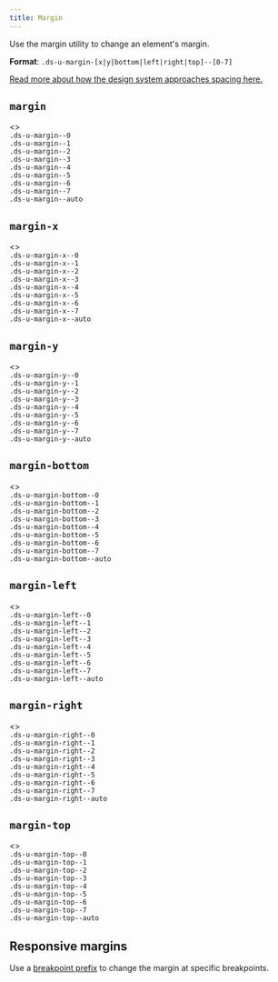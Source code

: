 ```yaml
---
title: Margin
---
```



Use the margin utility to change an element's margin.

**Format**: `.ds-u-margin-[x|y|bottom|left|right|top]--[0-7]`

[Read more about how the design system approaches spacing here.](/styles/spacing/)

## `margin`

<EmbeddedExample>
  <>
    <div class="ds-u-fill--primary-alt ds-u-margin-bottom--2" style="max-width: fit-content">
      <div class="ds-u-margin--0 ds-u-display--inline-block">
        <code>.ds-u-margin--0</code>
      </div>
    </div>
    <div class="ds-u-fill--primary-alt ds-u-margin-bottom--2" style="max-width: fit-content">
      <div class="ds-u-margin--1 ds-u-display--inline-block">
        <code>.ds-u-margin--1</code>
      </div>
    </div>
    <div class="ds-u-fill--primary-alt ds-u-margin-bottom--2" style="max-width: fit-content">
      <div class="ds-u-margin--2 ds-u-display--inline-block">
        <code>.ds-u-margin--2</code>
      </div>
    </div>
    <div class="ds-u-fill--primary-alt ds-u-margin-bottom--2" style="max-width: fit-content">
      <div class="ds-u-margin--3 ds-u-display--inline-block">
        <code>.ds-u-margin--3</code>
      </div>
    </div>
    <div class="ds-u-fill--primary-alt ds-u-margin-bottom--2" style="max-width: fit-content">
      <div class="ds-u-margin--4 ds-u-display--inline-block">
        <code>.ds-u-margin--4</code>
      </div>
    </div>
    <div class="ds-u-fill--primary-alt ds-u-margin-bottom--2" style="max-width: fit-content">
      <div class="ds-u-margin--5 ds-u-display--inline-block">
        <code>.ds-u-margin--5</code>
      </div>
    </div>
    <div class="ds-u-fill--primary-alt ds-u-margin-bottom--2" style="max-width: fit-content">
      <div class="ds-u-margin--6 ds-u-display--inline-block">
        <code>.ds-u-margin--6</code>
      </div>
    </div>
    <div class="ds-u-fill--primary-alt ds-u-margin-bottom--2" style="max-width: fit-content">
      <div class="ds-u-margin--7 ds-u-display--inline-block">
        <code>.ds-u-margin--7</code>
      </div>
    </div>
    <div class="ds-u-fill--primary-alt ds-u-margin-bottom--2" style="max-width: fit-content">
      <div class="ds-u-margin--auto" style="width: 250px">
        <code>.ds-u-margin--auto</code>
      </div>
    </div>
  </>
</EmbeddedExample>

## `margin-x`

<EmbeddedExample>
  <>
    <div class="ds-u-fill--primary-alt ds-u-margin-bottom--2" style="max-width: fit-content">
      <div class="ds-u-margin-x--0 ds-u-display--inline-block">
        <code>.ds-u-margin-x--0</code>
      </div>
    </div>
    <div class="ds-u-fill--primary-alt ds-u-margin-bottom--2" style="max-width: fit-content">
      <div class="ds-u-margin-x--1 ds-u-display--inline-block">
        <code>.ds-u-margin-x--1</code>
      </div>
    </div>
    <div class="ds-u-fill--primary-alt ds-u-margin-bottom--2" style="max-width: fit-content">
      <div class="ds-u-margin-x--2 ds-u-display--inline-block">
        <code>.ds-u-margin-x--2</code>
      </div>
    </div>
    <div class="ds-u-fill--primary-alt ds-u-margin-bottom--2" style="max-width: fit-content">
      <div class="ds-u-margin-x--3 ds-u-display--inline-block">
        <code>.ds-u-margin-x--3</code>
      </div>
    </div>
    <div class="ds-u-fill--primary-alt ds-u-margin-bottom--2" style="max-width: fit-content">
      <div class="ds-u-margin-x--4 ds-u-display--inline-block">
        <code>.ds-u-margin-x--4</code>
      </div>
    </div>
    <div class="ds-u-fill--primary-alt ds-u-margin-bottom--2" style="max-width: fit-content">
      <div class="ds-u-margin-x--5 ds-u-display--inline-block">
        <code>.ds-u-margin-x--5</code>
      </div>
    </div>
    <div class="ds-u-fill--primary-alt ds-u-margin-bottom--2" style="max-width: fit-content">
      <div class="ds-u-margin-x--6 ds-u-display--inline-block">
        <code>.ds-u-margin-x--6</code>
      </div>
    </div>
    <div class="ds-u-fill--primary-alt ds-u-margin-bottom--2" style="max-width: fit-content">
      <div class="ds-u-margin-x--7 ds-u-display--inline-block">
        <code>.ds-u-margin-x--7</code>
      </div>
    </div>
    <div class="ds-u-fill--primary-alt ds-u-margin-bottom--2" style="max-width: fit-content">
      <div class="ds-u-margin-x--auto" style="width: 250px">
        <code>.ds-u-margin-x--auto</code>
      </div>
    </div>
  </>
</EmbeddedExample>

## `margin-y`

<EmbeddedExample>
  <>
    <div class="ds-u-fill--primary-alt ds-u-margin-bottom--2" style="max-width: fit-content">
      <div class="ds-u-margin-y--0 ds-u-display--inline-block">
        <code>.ds-u-margin-y--0</code>
      </div>
    </div>
    <div class="ds-u-fill--primary-alt ds-u-margin-bottom--2" style="max-width: fit-content">
      <div class="ds-u-margin-y--1 ds-u-display--inline-block">
        <code>.ds-u-margin-y--1</code>
      </div>
    </div>
    <div class="ds-u-fill--primary-alt ds-u-margin-bottom--2" style="max-width: fit-content">
      <div class="ds-u-margin-y--2 ds-u-display--inline-block">
        <code>.ds-u-margin-y--2</code>
      </div>
    </div>
    <div class="ds-u-fill--primary-alt ds-u-margin-bottom--2" style="max-width: fit-content">
      <div class="ds-u-margin-y--3 ds-u-display--inline-block">
        <code>.ds-u-margin-y--3</code>
      </div>
    </div>
    <div class="ds-u-fill--primary-alt ds-u-margin-bottom--2" style="max-width: fit-content">
      <div class="ds-u-margin-y--4 ds-u-display--inline-block">
        <code>.ds-u-margin-y--4</code>
      </div>
    </div>
    <div class="ds-u-fill--primary-alt ds-u-margin-bottom--2" style="max-width: fit-content">
      <div class="ds-u-margin-y--5 ds-u-display--inline-block">
        <code>.ds-u-margin-y--5</code>
      </div>
    </div>
    <div class="ds-u-fill--primary-alt ds-u-margin-bottom--2" style="max-width: fit-content">
      <div class="ds-u-margin-y--6 ds-u-display--inline-block">
        <code>.ds-u-margin-y--6</code>
      </div>
    </div>
    <div class="ds-u-fill--primary-alt ds-u-margin-bottom--2" style="max-width: fit-content">
      <div class="ds-u-margin-y--7 ds-u-display--inline-block">
        <code>.ds-u-margin-y--7</code>
      </div>
    </div>
    <div class="ds-u-fill--primary-alt ds-u-margin-bottom--2" style="max-width: fit-content">
      <div class="ds-u-margin-y--auto" style="width: 250px">
        <code>.ds-u-margin-y--auto</code>
      </div>
    </div>
  </>
</EmbeddedExample>

## `margin-bottom`

<EmbeddedExample>
  <>
    <div class="ds-u-fill--primary-alt ds-u-margin-bottom--2" style="max-width: fit-content">
      <div class="ds-u-margin-bottom--0 ds-u-display--inline-block">
        <code>.ds-u-margin-bottom--0</code>
      </div>
    </div>
    <div class="ds-u-fill--primary-alt ds-u-margin-bottom--2" style="max-width: fit-content">
      <div class="ds-u-margin-bottom--1 ds-u-display--inline-block">
        <code>.ds-u-margin-bottom--1</code>
      </div>
    </div>
    <div class="ds-u-fill--primary-alt ds-u-margin-bottom--2" style="max-width: fit-content">
      <div class="ds-u-margin-bottom--2 ds-u-display--inline-block">
        <code>.ds-u-margin-bottom--2</code>
      </div>
    </div>
    <div class="ds-u-fill--primary-alt ds-u-margin-bottom--2" style="max-width: fit-content">
      <div class="ds-u-margin-bottom--3 ds-u-display--inline-block">
        <code>.ds-u-margin-bottom--3</code>
      </div>
    </div>
    <div class="ds-u-fill--primary-alt ds-u-margin-bottom--2" style="max-width: fit-content">
      <div class="ds-u-margin-bottom--4 ds-u-display--inline-block">
        <code>.ds-u-margin-bottom--4</code>
      </div>
    </div>
    <div class="ds-u-fill--primary-alt ds-u-margin-bottom--2" style="max-width: fit-content">
      <div class="ds-u-margin-bottom--5 ds-u-display--inline-block">
        <code>.ds-u-margin-bottom--5</code>
      </div>
    </div>
    <div class="ds-u-fill--primary-alt ds-u-margin-bottom--2" style="max-width: fit-content">
      <div class="ds-u-margin-bottom--6 ds-u-display--inline-block">
        <code>.ds-u-margin-bottom--6</code>
      </div>
    </div>
    <div class="ds-u-fill--primary-alt ds-u-margin-bottom--2" style="max-width: fit-content">
      <div class="ds-u-margin-bottom--7 ds-u-display--inline-block">
        <code>.ds-u-margin-bottom--7</code>
      </div>
    </div>
    <div class="ds-u-fill--primary-alt ds-u-margin-bottom--2" style="max-width: fit-content">
      <div class="ds-u-margin-bottom--auto" style="width: 250px">
        <code>.ds-u-margin-bottom--auto</code>
      </div>
    </div>
  </>
</EmbeddedExample>

## `margin-left`

<EmbeddedExample>
  <>
    <div class="ds-u-fill--primary-alt ds-u-margin-bottom--2" style="max-width: fit-content">
      <div class="ds-u-margin-left--0 ds-u-display--inline-block">
        <code>.ds-u-margin-left--0</code>
      </div>
    </div>
    <div class="ds-u-fill--primary-alt ds-u-margin-bottom--2" style="max-width: fit-content">
      <div class="ds-u-margin-left--1 ds-u-display--inline-block">
        <code>.ds-u-margin-left--1</code>
      </div>
    </div>
    <div class="ds-u-fill--primary-alt ds-u-margin-bottom--2" style="max-width: fit-content">
      <div class="ds-u-margin-left--2 ds-u-display--inline-block">
        <code>.ds-u-margin-left--2</code>
      </div>
    </div>
    <div class="ds-u-fill--primary-alt ds-u-margin-bottom--2" style="max-width: fit-content">
      <div class="ds-u-margin-left--3 ds-u-display--inline-block">
        <code>.ds-u-margin-left--3</code>
      </div>
    </div>
    <div class="ds-u-fill--primary-alt ds-u-margin-bottom--2" style="max-width: fit-content">
      <div class="ds-u-margin-left--4 ds-u-display--inline-block">
        <code>.ds-u-margin-left--4</code>
      </div>
    </div>
    <div class="ds-u-fill--primary-alt ds-u-margin-bottom--2" style="max-width: fit-content">
      <div class="ds-u-margin-left--5 ds-u-display--inline-block">
        <code>.ds-u-margin-left--5</code>
      </div>
    </div>
    <div class="ds-u-fill--primary-alt ds-u-margin-bottom--2" style="max-width: fit-content">
      <div class="ds-u-margin-left--6 ds-u-display--inline-block">
        <code>.ds-u-margin-left--6</code>
      </div>
    </div>
    <div class="ds-u-fill--primary-alt ds-u-margin-bottom--2" style="max-width: fit-content">
      <div class="ds-u-margin-left--7 ds-u-display--inline-block">
        <code>.ds-u-margin-left--7</code>
      </div>
    </div>
    <div class="ds-u-fill--primary-alt ds-u-margin-bottom--2" style="max-width: fit-content">
      <div class="ds-u-margin-left--auto" style="width: 250px">
        <code>.ds-u-margin-left--auto</code>
      </div>
    </div>
  </>
</EmbeddedExample>

## `margin-right`

<EmbeddedExample>
  <>
    <div class="ds-u-fill--primary-alt ds-u-margin-bottom--2" style="max-width: fit-content">
      <div class="ds-u-margin-right--0 ds-u-display--inline-block">
        <code>.ds-u-margin-right--0</code>
      </div>
    </div>
    <div class="ds-u-fill--primary-alt ds-u-margin-bottom--2" style="max-width: fit-content">
      <div class="ds-u-margin-right--1 ds-u-display--inline-block">
        <code>.ds-u-margin-right--1</code>
      </div>
    </div>
    <div class="ds-u-fill--primary-alt ds-u-margin-bottom--2" style="max-width: fit-content">
      <div class="ds-u-margin-right--2 ds-u-display--inline-block">
        <code>.ds-u-margin-right--2</code>
      </div>
    </div>
    <div class="ds-u-fill--primary-alt ds-u-margin-bottom--2" style="max-width: fit-content">
      <div class="ds-u-margin-right--3 ds-u-display--inline-block">
        <code>.ds-u-margin-right--3</code>
      </div>
    </div>
    <div class="ds-u-fill--primary-alt ds-u-margin-bottom--2" style="max-width: fit-content">
      <div class="ds-u-margin-right--4 ds-u-display--inline-block">
        <code>.ds-u-margin-right--4</code>
      </div>
    </div>
    <div class="ds-u-fill--primary-alt ds-u-margin-bottom--2" style="max-width: fit-content">
      <div class="ds-u-margin-right--5 ds-u-display--inline-block">
        <code>.ds-u-margin-right--5</code>
      </div>
    </div>
    <div class="ds-u-fill--primary-alt ds-u-margin-bottom--2" style="max-width: fit-content">
      <div class="ds-u-margin-right--6 ds-u-display--inline-block">
        <code>.ds-u-margin-right--6</code>
      </div>
    </div>
    <div class="ds-u-fill--primary-alt ds-u-margin-bottom--2" style="max-width: fit-content">
      <div class="ds-u-margin-right--7 ds-u-display--inline-block">
        <code>.ds-u-margin-right--7</code>
      </div>
    </div>
    <div class="ds-u-fill--primary-alt ds-u-margin-bottom--2" style="max-width: fit-content">
      <div class="ds-u-margin-right--auto" style="width: 250px">
        <code>.ds-u-margin-right--auto</code>
      </div>
    </div>
  </>
</EmbeddedExample>

## `margin-top`

<EmbeddedExample>
  <>
    <div class="ds-u-fill--primary-alt ds-u-margin-bottom--2" style="max-width: fit-content">
      <div class="ds-u-margin-top--0 ds-u-display--inline-block">
        <code>.ds-u-margin-top--0</code>
      </div>
    </div>
    <div class="ds-u-fill--primary-alt ds-u-margin-bottom--2" style="max-width: fit-content">
      <div class="ds-u-margin-top--1 ds-u-display--inline-block">
        <code>.ds-u-margin-top--1</code>
      </div>
    </div>
    <div class="ds-u-fill--primary-alt ds-u-margin-bottom--2" style="max-width: fit-content">
      <div class="ds-u-margin-top--2 ds-u-display--inline-block">
        <code>.ds-u-margin-top--2</code>
      </div>
    </div>
    <div class="ds-u-fill--primary-alt ds-u-margin-bottom--2" style="max-width: fit-content">
      <div class="ds-u-margin-top--3 ds-u-display--inline-block">
        <code>.ds-u-margin-top--3</code>
      </div>
    </div>
    <div class="ds-u-fill--primary-alt ds-u-margin-bottom--2" style="max-width: fit-content">
      <div class="ds-u-margin-top--4 ds-u-display--inline-block">
        <code>.ds-u-margin-top--4</code>
      </div>
    </div>
    <div class="ds-u-fill--primary-alt ds-u-margin-bottom--2" style="max-width: fit-content">
      <div class="ds-u-margin-top--5 ds-u-display--inline-block">
        <code>.ds-u-margin-top--5</code>
      </div>
    </div>
    <div class="ds-u-fill--primary-alt ds-u-margin-bottom--2" style="max-width: fit-content">
      <div class="ds-u-margin-top--6 ds-u-display--inline-block">
        <code>.ds-u-margin-top--6</code>
      </div>
    </div>
    <div class="ds-u-fill--primary-alt ds-u-margin-bottom--2" style="max-width: fit-content">
      <div class="ds-u-margin-top--7 ds-u-display--inline-block">
        <code>.ds-u-margin-top--7</code>
      </div>
    </div>
    <div class="ds-u-fill--primary-alt ds-u-margin-bottom--2" style="max-width: fit-content">
      <div class="ds-u-margin-top--auto" style="width: 250px">
        <code>.ds-u-margin-top--auto</code>
      </div>
    </div>
  </>
</EmbeddedExample>

## Responsive margins

Use a [breakpoint prefix](/guidelines/responsive-design/) to change the margin at specific breakpoints.

<ResponsiveExample storyId="utilities-margin--margin" title="Responsive margin example" />
